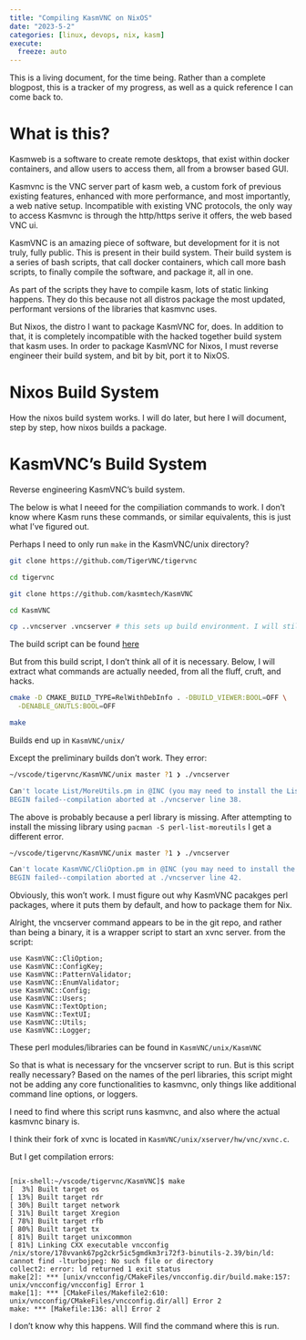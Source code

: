 ```yaml
---
title: "Compiling KasmVNC on NixOS"
date: "2023-5-2"
categories: [linux, devops, nix, kasm]
execute:
  freeze: auto
---
```


This is a living document, for the time being. Rather than a complete blogpost, this is a tracker of my progress, as well as a quick reference I can come back to.

# What is this?

Kasmweb is a software to create remote desktops, that exist within docker containers, and allow users to access them, all from a browser based GUI. 

Kasmvnc is the VNC server part of kasm web, a custom fork of previous existing features, enhanced with more performance, and most importantly, a web native setup. Incompatible with existing VNC protocols, the only way to access Kasmvnc is through the http/https serive it offers, the web based VNC ui. 

KasmVNC is an amazing piece of software, but development for it is not truly, fully public. This is present in their build system. Their build system is a series of bash scripts, that call docker containers, which call more bash scripts, to finally compile the software, and package it, all in one. 

As part of the scripts they have to compile kasm, lots of static linking happens. They do this because not all distros package the most updated, performant versions of the libraries that kasmvnc uses. 

But Nixos, the distro I want to package KasmVNC for, does. In addition to that, it is completely incompatible with the hacked together build system that kasm uses. In order to package KasmVNC for Nixos, I must reverse engineer their build system, and bit by bit, port it to NixOS. 

# Nixos Build System

How the nixos build system works. I will do later, but here I will document, step by step, how nixos builds a package.

# KasmVNC's Build System

Reverse engineering KasmVNC's build system. 


The below is what I neeed for the compiliation commands to work. I don't know where Kasm runs these commands, or similar equivalents, this is just what I've figured out. 

Perhaps I need to only run `make` in the KasmVNC/unix directory?

```bash

git clone https://github.com/TigerVNC/tigervnc

cd tigervnc

git clone https://github.com/kasmtech/KasmVNC

cd KasmVNC

cp ..vncserver .vncserver # this sets up build environment. I will still need to check if every single one of these things are necessary, but this works for now
```

The build script can be found [here](https://github.com/kasmtech/KasmVNC/blob/4d3a9b749adfcf89bde0b970c1c37481c92d585b/builder/build.sh#L63)

But from this build script, I don't think all of it is necessary. Below, I will extract what commands are actually needed, from all the fluff, cruft, and hacks. 

```bash

cmake -D CMAKE_BUILD_TYPE=RelWithDebInfo . -DBUILD_VIEWER:BOOL=OFF \
  -DENABLE_GNUTLS:BOOL=OFF

make
```

Builds end up in `KasmVNC/unix/`

Except the preliminary builds don't work. They error:

```bash

~/vscode/tigervnc/KasmVNC/unix master ?1 ❯ ./vncserver 

Can't locate List/MoreUtils.pm in @INC (you may need to install the List::MoreUtils module) (@INC contains: /usr/lib/perl5/5.36/site_perl /usr/share/perl5/site_perl /usr/lib/perl5/5.36/vendor_perl /usr/share/perl5/vendor_perl /usr/lib/perl5/5.36/core_perl /usr/share/perl5/core_perl) at ./vncserver line 38.
BEGIN failed--compilation aborted at ./vncserver line 38.

```

The above is probably because a perl library is missing. After attempting to install the missing library using `pacman -S perl-list-moreutils` I get a different error.

```bash

~/vscode/tigervnc/KasmVNC/unix master ?1 ❯ ./vncserver 

Can't locate KasmVNC/CliOption.pm in @INC (you may need to install the KasmVNC::CliOption module) (@INC contains: /usr/lib/perl5/5.36/site_perl /usr/share/perl5/site_perl /usr/lib/perl5/5.36/vendor_perl /usr/share/perl5/vendor_perl /usr/lib/perl5/5.36/core_perl /usr/share/perl5/core_perl) at ./vncserver line 42.
BEGIN failed--compilation aborted at ./vncserver line 42.

```

Obviously, this won't work. I must figure out why KasmVNC pacakges perl packages, where it puts them by default, and how to package them for Nix. 

Alright, the vncserver command appears to be in the git repo, and rather than being a binary, it is a wrapper script to start an xvnc server. from the script:

```
use KasmVNC::CliOption;
use KasmVNC::ConfigKey;
use KasmVNC::PatternValidator;
use KasmVNC::EnumValidator;
use KasmVNC::Config;
use KasmVNC::Users;
use KasmVNC::TextOption;
use KasmVNC::TextUI;
use KasmVNC::Utils;
use KasmVNC::Logger;

```

These perl modules/libraries can be found in `KasmVNC/unix/KasmVNC`

So that is what is necessary for the vncserver script to run. But is this script really necessary? Based on the names of the perl libraries, this script might not be adding any core functionalities to kasmvnc, only things like additional command line options, or loggers. 

I need to find where this script runs kasmvnc, and also where the actual kasmvnc binary is. 

I think their fork of xvnc is located in `KasmVNC/unix/xserver/hw/vnc/xvnc.c`.  

But I get compilation errors:

```

[nix-shell:~/vscode/tigervnc/KasmVNC]$ make 
[  3%] Built target os
[ 13%] Built target rdr
[ 30%] Built target network
[ 31%] Built target Xregion
[ 78%] Built target rfb
[ 80%] Built target tx
[ 81%] Built target unixcommon
[ 81%] Linking CXX executable vncconfig
/nix/store/178vvank67pg2ckr5ic5gmdkm3ri72f3-binutils-2.39/bin/ld: cannot find -lturbojpeg: No such file or directory
collect2: error: ld returned 1 exit status
make[2]: *** [unix/vncconfig/CMakeFiles/vncconfig.dir/build.make:157: unix/vncconfig/vncconfig] Error 1
make[1]: *** [CMakeFiles/Makefile2:610: unix/vncconfig/CMakeFiles/vncconfig.dir/all] Error 2
make: *** [Makefile:136: all] Error 2

```

I don't know why this happens. Will find the command where this is run.


